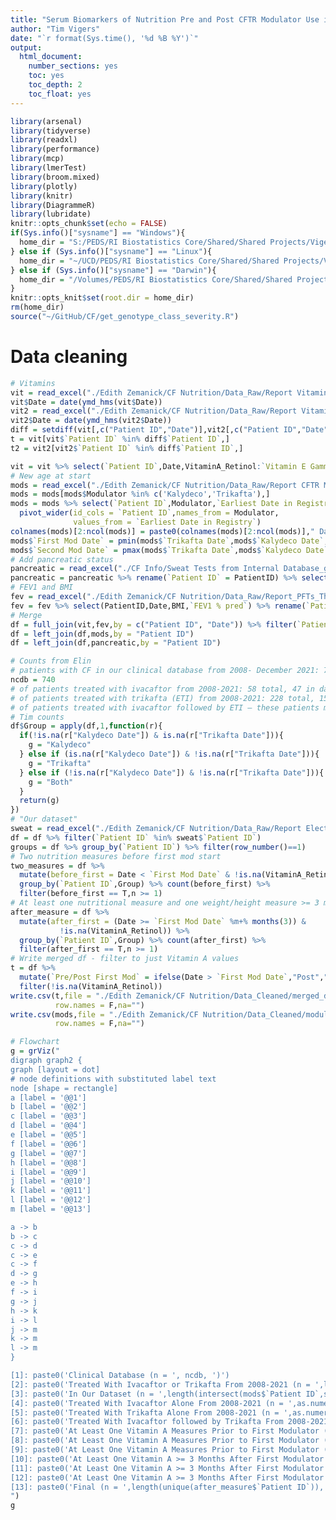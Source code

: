 ```yaml
---
title: "Serum Biomarkers of Nutrition Pre and Post CFTR Modulator Use in Children with Cystic Fibrosis"
author: "Tim Vigers"
date: "`r format(Sys.time(), '%d %B %Y')`"
output:
  html_document:
    number_sections: yes
    toc: yes
    toc_depth: 2
    toc_float: yes
---
```


```r
library(arsenal)
library(tidyverse)
library(readxl)
library(performance)
library(mcp)
library(lmerTest)
library(broom.mixed)
library(plotly)
library(knitr)
library(DiagrammeR)
library(lubridate)
knitr::opts_chunk$set(echo = FALSE)
if(Sys.info()["sysname"] == "Windows"){
  home_dir = "S:/PEDS/RI Biostatistics Core/Shared/Shared Projects/Vigers/CF"
} else if (Sys.info()["sysname"] == "Linux"){
  home_dir = "~/UCD/PEDS/RI Biostatistics Core/Shared/Shared Projects/Vigers/CF"
} else if (Sys.info()["sysname"] == "Darwin"){
  home_dir = "/Volumes/PEDS/RI Biostatistics Core/Shared/Shared Projects/Vigers/CF"
}
knitr::opts_knit$set(root.dir = home_dir)
rm(home_dir)
source("~/GitHub/CF/get_genotype_class_severity.R")
```

# Data cleaning

```r
# Vitamins
vit = read_excel("./Edith Zemanick/CF Nutrition/Data_Raw/Report Vitamins_throughDecember2021_revised20220429.xlsx")
vit$Date = date(ymd_hms(vit$Date))
vit2 = read_excel("./Edith Zemanick/CF Nutrition/Data_Raw/Report Vitamins_throughDecember2021.xlsx")
vit2$Date = date(ymd_hms(vit2$Date))
diff = setdiff(vit[,c("Patient ID","Date")],vit2[,c("Patient ID","Date")])
t = vit[vit$`Patient ID` %in% diff$`Patient ID`,]
t2 = vit2[vit2$`Patient ID` %in% diff$`Patient ID`,]

vit = vit %>% select(`Patient ID`,Date,VitaminA_Retinol:`Vitamin E Gamma`)
# New age at start
mods = read_excel("./Edith Zemanick/CF Nutrition/Data_Raw/Report CFTR Modulators_throughDecember2021.xlsx")
mods = mods[mods$Modulator %in% c('Kalydeco','Trikafta'),]
mods = mods %>% select(`Patient ID`,Modulator,`Earliest Date in Registry`) %>% 
  pivot_wider(id_cols = `Patient ID`,names_from = Modulator,
              values_from = `Earliest Date in Registry`)
colnames(mods)[2:ncol(mods)] = paste0(colnames(mods)[2:ncol(mods)]," Date")
mods$`First Mod Date` = pmin(mods$`Trikafta Date`,mods$`Kalydeco Date`,na.rm = T)
mods$`Second Mod Date` = pmax(mods$`Trikafta Date`,mods$`Kalydeco Date`)
# Add pancreatic status
pancreatic = read_excel("./CF Info/Sweat Tests from Internal Database_genotype class_withPancStatus.xlsx")
pancreatic = pancreatic %>% rename(`Patient ID` = PatientID) %>% select(`Patient ID`,PancreaticStatus)
# FEV1 and BMI
fev = read_excel("./Edith Zemanick/CF Nutrition/Data_Raw/Report_PFTs_ThroughDecember2021.xlsx")
fev = fev %>% select(PatientID,Date,BMI,`FEV1 % pred`) %>% rename(`Patient ID` = PatientID)
# Merge
df = full_join(vit,fev,by = c("Patient ID", "Date")) %>% filter(`Patient ID` %in% mods$`Patient ID`)
df = left_join(df,mods,by = "Patient ID")
df = left_join(df,pancreatic,by = "Patient ID")
```

```r
# Counts from Elin
# patients with CF in our clinical database from 2008- December 2021: 740 total, 474 in our dataset
ncdb = 740
# of patients treated with ivacaftor from 2008-2021: 58 total, 47 in dataset
# of patients treated with trikafta (ETI) from 2008-2021: 228 total, 150 in dataset 
# of patients treated with ivacaftor followed by ETI – these patients may be counted in both groups: 22 total, 17 in dataset
# Tim counts
df$Group = apply(df,1,function(r){
  if(!is.na(r["Kalydeco Date"]) & is.na(r["Trikafta Date"])){
    g = "Kalydeco"
  } else if (is.na(r["Kalydeco Date"]) & !is.na(r["Trikafta Date"])){
    g = "Trikafta"
  } else if (!is.na(r["Kalydeco Date"]) & !is.na(r["Trikafta Date"])){
    g = "Both"
  }
  return(g)
})
# "Our dataset"
sweat = read_excel("./Edith Zemanick/CF Nutrition/Data_Raw/Report Electrolytes_throughDecember2021.xlsx")
df = df %>% filter(`Patient ID` %in% sweat$`Patient ID`)
groups = df %>% group_by(`Patient ID`) %>% filter(row_number()==1)
# Two nutrition measures before first mod start
two_measures = df %>% 
  mutate(before_first = Date < `First Mod Date` & !is.na(VitaminA_Retinol)) %>% 
  group_by(`Patient ID`,Group) %>% count(before_first) %>% 
  filter(before_first == T,n >= 1)
# At least one nutritional measure and one weight/height measure >= 3 months after first
after_measure = df %>% 
  mutate(after_first = (Date >= `First Mod Date` %m+% months(3)) & 
           !is.na(VitaminA_Retinol)) %>%
  group_by(`Patient ID`,Group) %>% count(after_first) %>%
  filter(after_first == T,n >= 1)
# Write merged df - filter to just Vitamin A values
t = df %>% 
  mutate(`Pre/Post First Mod` = ifelse(Date > `First Mod Date`,"Post","Pre")) %>%
  filter(!is.na(VitaminA_Retinol)) 
write.csv(t,file = "./Edith Zemanick/CF Nutrition/Data_Cleaned/merged_data.csv",
          row.names = F,na="")
write.csv(mods,file = "./Edith Zemanick/CF Nutrition/Data_Cleaned/modulators.csv",
          row.names = F,na="")
```

```r
# Flowchart
g = grViz("
digraph graph2 {
graph [layout = dot]
# node definitions with substituted label text
node [shape = rectangle]
a [label = '@@1']
b [label = '@@2']
c [label = '@@3']
d [label = '@@4']
e [label = '@@5']
f [label = '@@6']
g [label = '@@7']
h [label = '@@8']
i [label = '@@9']
j [label = '@@10']
k [label = '@@11']
l [label = '@@12']
m [label = '@@13']

a -> b
b -> c
c -> d
c -> e
c -> f
d -> g
e -> h
f -> i
g -> j
h -> k
i -> l
j -> m
k -> m
l -> m
}

[1]: paste0('Clinical Database (n = ', ncdb, ')')
[2]: paste0('Treated With Ivacaftor or Trikafta From 2008-2021 (n = ',length(unique(mods$`Patient ID`)), ')')
[3]: paste0('In Our Dataset (n = ',length(intersect(mods$`Patient ID`,sweat$`Patient ID`)), ')')
[4]: paste0('Treated With Ivacaftor Alone From 2008-2021 (n = ',as.numeric(table(groups$Group)['Kalydeco']), ')')
[5]: paste0('Treated With Trikafta Alone From 2008-2021 (n = ',as.numeric(table(groups$Group)['Trikafta']), ')')
[6]: paste0('Treated With Ivacaftor followed by Trikafta From 2008-2021 (n = ',as.numeric(table(groups$Group)['Both']), ')')
[7]: paste0('At Least One Vitamin A Measures Prior to First Modulator (n = ',as.numeric(table(two_measures$Group)['Kalydeco']), ')')
[8]: paste0('At Least One Vitamin A Measures Prior to First Modulator (n = ',as.numeric(table(two_measures$Group)['Trikafta']), ')')
[9]: paste0('At Least One Vitamin A Measures Prior to First Modulator (n = ',as.numeric(table(two_measures$Group)['Both']), ')')
[10]: paste0('At Least One Vitamin A >= 3 Months After First Modulator (n = ',as.numeric(table(after_measure$Group)['Kalydeco']), ')')
[11]: paste0('At Least One Vitamin A >= 3 Months After First Modulator (n = ',as.numeric(table(after_measure$Group)['Trikafta']), ')')
[12]: paste0('At Least One Vitamin A >= 3 Months After First Modulator (n = ',as.numeric(table(after_measure$Group)['Both']), ')')
[13]: paste0('Final (n = ',length(unique(after_measure$`Patient ID`)), ')')
")
g
```

<!-- # Participant Characteristics -->

<!-- For each person, we calculated the maximum amount of time from the earliest nutrition measure before modulator start to start date, and the amount of time from modulator start date to most recent nutrition measure. The ranges of these values are presented below ("Years to start" and "Years From start," respectively). -->

<!-- ```{r results='asis'} -->
<!-- df$Sex[df$Sex == ""] = NA -->
<!-- demo = df %>% group_by(Patient.ID) %>% fill(Sex,.direction = "downup") %>% -->
<!--   filter(row_number() == 1) -->
<!-- t1 = tableby(first_mod ~ Age.at.Start..years. + Sex + genoRisk + -->
<!--                vit_measures_after + vit_measures_before + -->
<!--                notest(max_years_to_start,"min","max") + -->
<!--                notest(max_years_from_start,"min","max"), -->
<!--              data = demo, -->
<!--              control = tableby.control(numeric.stats=c("Nmiss", "median", "q1q3"),)) -->
<!-- summary(t1,test = F, -->
<!--         labelTranslations = -->
<!--           list(Age.at.Start..years. = "Age at Start (years)", -->
<!--                genoRisk = "Genotype risk group", -->
<!--                vit_measures_after = "No. of vitamin measures post", -->
<!--                vit_measures_before = "No. of vitamin measures pre", -->
<!--                max_years_to_start = "Years to start",max_years_from_start = "Years From start")) -->
<!-- ``` -->

<!-- # Piecewise longitudinal models -->

<!-- ```{r} -->
<!-- # Time relative to first mod -->
<!-- df$time = as.numeric(difftime(df$Date,df$`First Mod Date`,units = "days"))/365.25 -->
<!-- # Calculate spline things -->
<!-- df$c1 = -->
<!--   (df$time-0)*(df$time>=0) -->
<!-- df$c2 = -->
<!--   (as.numeric(difftime(df$Date,df$`Second Mod Date`,units = "days"))/365.25)*(df$Date >= df$`Second Mod Date`) -->
<!-- # Limit to 3 years prior, select columns -->
<!-- df = df %>% filter(!is.na(time) & time >= -3) %>% distinct() -->
<!-- ``` -->

<!-- ```{r} -->
<!-- piecewise_mod = function(outcome,data,diagnostics = F){ -->
<!--   data$`Patient ID` = as.factor(data$`Patient ID`) -->
<!--   data = data %>% select(`Patient ID`,Date,`First Mod Date`,`Second Mod Date`,PancreaticStatus,BMI, -->
<!--                          all_of(outcome)) %>% drop_na(all_of(outcome)) -->
<!--   # Separate data for single and double mods -->
<!--   single = data %>% filter(c2 <= 0 | is.na(c2)) -->
<!--   double = data %>% filter(!is.na(c2)) -->
<!--   # Models -->
<!--   f_single = as.formula(paste0(outcome,"~ BMI + PancreaticStatus + time + c1 + (1|`Patient ID`)")) -->
<!--   f_double = as.formula(paste0(outcome,"~ BMI + PancreaticStatus + time + c1 +c2 + (1|`Patient ID`)")) -->
<!--   if(outcome == "BMI"){ -->
<!--     f_single = update(f_single,.~.-BMI) -->
<!--     f_double = update(f_double,.~.-BMI) -->
<!--   } -->
<!--   m_single = lmer(f_single,data = single) -->
<!--   m_double = lmer(f_double,data = double) -->
<!--   # Diagnostics if required -->
<!--   if(diagnostics){ -->
<!--     check_single = check_model(m_single) -->
<!--     check_double = check_model(m_double) -->
<!--   } else { -->
<!--     check_single = NULL -->
<!--     check_double = NULL -->
<!--   } -->
<!--   # Results -->
<!--   res_single = tidy(m_single,"fixed") -->
<!--   res_double = tidy(m_double,"fixed") -->
<!--   # Plots -->
<!--   single_plot_df = m_single@frame -->
<!--   single_plot_df$pred = predict(m_single) -->
<!--   single_plot = ggplot(single_plot_df,aes_string(x = "time",y = outcome,color = "`Patient ID`")) + -->
<!--     geom_line(aes(y = pred)) + -->
<!--     theme_bw() + theme(legend.position = "none") + xlab("Time (years)") -->
<!--   double_plot_df = m_double@frame -->
<!--   double_plot_df$pred = predict(m_double) -->
<!--   double_plot = ggplot(double_plot_df,aes_string(x = "time",y = outcome,color = "`Patient ID`")) + -->
<!--     geom_line(aes(y = pred)) + -->
<!--     theme_bw() + theme(legend.position = "none") + xlab("Time (years)") -->
<!--   # Return -->
<!--   return(list("results_single" = res_single,"results_double" = res_double, -->
<!--               "diagnostics_single" = check_single,"diagnostics_double" = check_double, -->
<!--               "plot_single" = single_plot,"plot_double" = double_plot)) -->
<!-- } -->
<!-- ``` -->

<!-- In the following models, the "time" estimate represents the slope prior to first modulator start, "c1" is the change in slope after first modulator start, and "c2" is the change in slope from first modulator to second. All models were adjusted for BMI and pancreatic status (except the BMI model, which was only adjusted for pancreatic status). -->

<!-- ## Vitamin A -->

<!-- ```{r} -->
<!-- vita = piecewise_mod(outcome = "VitaminA_Retinol",data = df,diagnostics = T) -->
<!-- ``` -->

<!-- ### Single modulator -->

<!-- ```{r results='asis'} -->
<!-- vita$plot_single -->
<!-- kable(vita$results_single,digits = 3) -->
<!-- ``` -->

<!-- ### Double modulator -->

<!-- ```{r results='asis'} -->
<!-- vita$plot_double -->
<!-- kable(vita$results_double,digits = 3) -->
<!-- ``` -->

<!-- ## BMI -->

<!-- ```{r} -->
<!-- bmi = piecewise_mod(outcome = "BMI",data = df,diagnostics = T) -->
<!-- ``` -->

<!-- ### Single modulator -->

<!-- ```{r results='asis'} -->
<!-- bmi$plot_single -->
<!-- kable(bmi$results_single,digits = 3) -->
<!-- ``` -->

<!-- ### Double modulator -->

<!-- ```{r results='asis'} -->
<!-- bmi$plot_double -->
<!-- kable(bmi$results_double,digits = 3) -->
<!-- ``` -->

<!-- # Bayesian? -->

<!-- ## BMI -->

<!-- ```{r cache=TRUE,echo=TRUE} -->
<!-- mod_df = df %>% filter(!is.na(age_second)) %>% select(Patient.ID,time,BMI) %>% drop_na() -->
<!-- model = list( -->
<!--   BMI ~ 1, # Plateau -->
<!--   1 + (1|Patient.ID) ~ 0 + time, # Joined slope -->
<!--   1 + (1|Patient.ID) ~ 0 + time, # Joined slope -->
<!--   1 + (1|Patient.ID) ~ 0 + time # Joined slope -->
<!-- ) -->
<!-- fit = mcp(model, data = mod_df,sample = "both") -->
<!-- ``` -->

<!-- ### Posterior means -->

<!-- ```{r} -->
<!-- summary(fit) -->
<!-- ``` -->

<!-- ### Posterior fit -->

<!-- ```{r} -->
<!-- plot(fit,q_fit = TRUE) + theme_bw() -->
<!-- ``` -->

<!-- ### Parameter plot -->

<!-- ```{r} -->
<!-- plot_pars(fit) -->
<!-- ``` -->

<!-- ### Hypothesis tests -->

<!-- ```{r} -->
<!-- hypothesis(fit,c("cp_1 = 0","cp_2 = 0","cp_3 = 0")) -->
<!-- ``` -->

<!-- t -->
